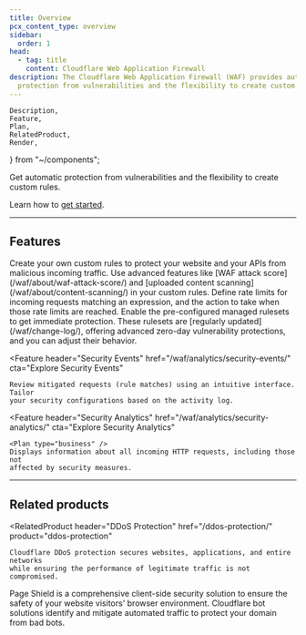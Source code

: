 ```yaml
---
title: Overview
pcx_content_type: overview
sidebar:
  order: 1
head:
  - tag: title
    content: Cloudflare Web Application Firewall
description: The Cloudflare Web Application Firewall (WAF) provides automatic
  protection from vulnerabilities and the flexibility to create custom rules.
---
```


	Description,
	Feature,
	Plan,
	RelatedProduct,
	Render,
} from "~/components";

<Description>

Get automatic protection from vulnerabilities and the flexibility to create custom rules.

</Description>

<Plan type="all" />

<Render file="waf-intro" />

Learn how to [get started](/waf/get-started/).

---

## Features

<Feature header="Custom rules" href="/waf/custom-rules/">
	Create your own custom rules to protect your website and your APIs from
	malicious incoming traffic. Use advanced features like [WAF attack
	score](/waf/about/waf-attack-score/) and [uploaded content
	scanning](/waf/about/content-scanning/) in your custom rules.
</Feature>

<Feature header="Rate limiting rules" href="/waf/rate-limiting-rules/">
	Define rate limits for incoming requests matching an expression, and the
	action to take when those rate limits are reached.
</Feature>

<Feature header="Managed rules" href="/waf/managed-rules/">
	Enable the pre-configured managed rulesets to get immediate protection. These
	rulesets are [regularly updated](/waf/change-log/), offering advanced zero-day
	vulnerability protections, and you can adjust their behavior.
</Feature>

<Feature
	header="Security Events"
	href="/waf/analytics/security-events/"
	cta="Explore Security Events"
>
	Review mitigated requests (rule matches) using an intuitive interface. Tailor
	your security configurations based on the activity log.
</Feature>

<Feature
	header="Security Analytics"
	href="/waf/analytics/security-analytics/"
	cta="Explore Security Analytics"
>
	<Plan type="business" />
	Displays information about all incoming HTTP requests, including those not
	affected by security measures.
</Feature>

---

## Related products

<RelatedProduct
	header="DDoS Protection"
	href="/ddos-protection/"
	product="ddos-protection"
>
	Cloudflare DDoS protection secures websites, applications, and entire networks
	while ensuring the performance of legitimate traffic is not compromised.
</RelatedProduct>

<RelatedProduct header="Page Shield" href="/page-shield/" product="page-shield">
	Page Shield is a comprehensive client-side security solution to ensure the
	safety of your website visitors' browser environment.
</RelatedProduct>

<RelatedProduct header="Bots" href="/bots/" product="bots">
	Cloudflare bot solutions identify and mitigate automated traffic to protect
	your domain from bad bots.
</RelatedProduct>
